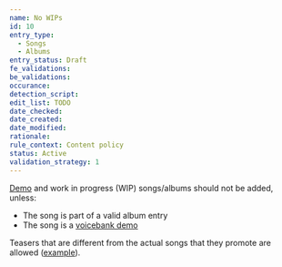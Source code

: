 ```yaml
---
name: No WIPs
id: 10
entry_type:
  - Songs
  - Albums
entry_status: Draft
fe_validations:
be_validations:
occurance:
detection_script:
edit_list: TODO
date_checked:
date_created:
date_modified:
rationale:
rule_context: Content policy
status: Active
validation_strategy: 1
---
```

[Demo](https://vocadb.net/T/9896) and work in progress (WIP) songs/albums should not be added, unless:
- The song is part of a valid album entry 
- The song is a [voicebank demo](https://vocadb.net/T/89)

Teasers that are different from the actual songs that they promote are allowed ([example](https://vocadb.net/S/588175)).
